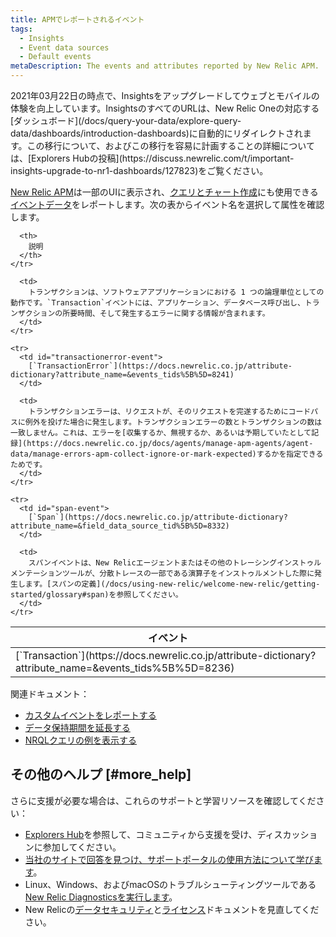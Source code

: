 ```yaml
---
title: APMでレポートされるイベント
tags:
  - Insights
  - Event data sources
  - Default events
metaDescription: The events and attributes reported by New Relic APM.
---
```


<Callout variant="important">
  2021年03月22日の時点で、Insightsをアップグレードしてウェブとモバイルの体験を向上しています。InsightsのすべてのURLは、New Relic Oneの対応する[ダッシュボード](/docs/query-your-data/explore-query-data/dashboards/introduction-dashboards)に自動的にリダイレクトされます。この移行について、およびこの移行を容易に計画することの詳細については、[Explorers Hubの投稿](https://discuss.newrelic.com/t/important-insights-upgrade-to-nr1-dashboards/127823)をご覧ください。
</Callout>

[New Relic APM](/docs/apm/new-relic-apm/getting-started)は一部のUIに表示され、[クエリとチャート作成](/docs/using-new-relic/data/understand-data/query-new-relic-data)にも使用できる[イベントデータ](https://docs.newrelic.co.jp/docs/using-new-relic/data/understand-data/new-relic-data-types#event-data)をレポートします。次の表からイベント名を選択して属性を確認します。

<table>
  <thead>
    <tr>
      <th style={{ width: "250px" }}>
        イベント
      </th>

      <th>
        説明
      </th>
    </tr>
  </thead>

  <tbody>
    <tr>
      <td id="transaction-event">
        [`Transaction`](https://docs.newrelic.co.jp/attribute-dictionary?attribute_name=&events_tids%5B%5D=8236)
      </td>

      <td>
        トランザクションは、ソフトウェアアプリケーションにおける 1 つの論理単位としての動作です。`Transaction`イベントには、アプリケーション、データベース呼び出し、トランザクションの所要時間、そして発生するエラーに関する情報が含まれます。
      </td>
    </tr>

    <tr>
      <td id="transactionerror-event">
        [`TransactionError`](https://docs.newrelic.co.jp/attribute-dictionary?attribute_name=&events_tids%5B%5D=8241)
      </td>

      <td>
        トランザクションエラーは、リクエストが、そのリクエストを完遂するためにコードパスに例外を投げた場合に発生します。トランザクションエラーの数とトランザクションの数は一致しません。これは、エラーを[収集するか、無視するか、あるいは予期していたとして記録](https://docs.newrelic.co.jp/docs/agents/manage-apm-agents/agent-data/manage-errors-apm-collect-ignore-or-mark-expected)するかを指定できるためです。
      </td>
    </tr>

    <tr>
      <td id="span-event">
        [`Span`](https://docs.newrelic.co.jp/attribute-dictionary?attribute_name=&field_data_source_tid%5B%5D=8332)
      </td>

      <td>
        スパンイベントは、New Relicエージェントまたはその他のトレーシングインストゥルメンテーションツールが、分散トレースの一部である演算子をインストゥルメントした際に発生します。[スパンの定義](/docs/using-new-relic/welcome-new-relic/getting-started/glossary#span)を参照してください。
      </td>
    </tr>
  </tbody>
</table>

関連ドキュメント：

* [カスタムイベントをレポートする](/docs/insights/insights-data-sources/custom-data/report-custom-event-data)
* [データ保持期間を延長する](/docs/insights/use-insights-ui/manage-account-data/extend-event-data-retention)
* [NRQLクエリの例を表示する](/docs/query-data/nrql-new-relic-query-language/nrql-query-tutorials)

## その他のヘルプ [#more_help]

さらに支援が必要な場合は、これらのサポートと学習リソースを確認してください：

* [Explorers Hub](https://discuss.newrelic.com/)を参照して、コミュニティから支援を受け、ディスカッションに参加してください。
* [当社のサイトで回答を見つけ、サポートポータルの使用方法について学びます](/docs/using-new-relic/welcome-new-relic/get-started/find-help-use-support-portal)。
* Linux、Windows、およびmacOSのトラブルシューティングツールである[New Relic Diagnosticsを実行します](/docs/using-new-relic/cross-product-functions/troubleshooting/new-relic-diagnostics)。
* New Relicの[データセキュリティ](/docs/security)と[ライセンス](/docs/licenses)ドキュメントを見直してください。
